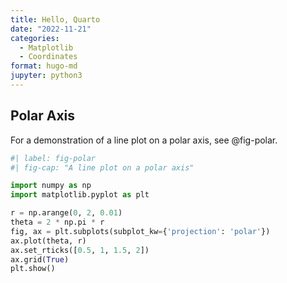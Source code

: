 ```yaml
---
title: Hello, Quarto
date: "2022-11-21"
categories: 
  - Matplotlib
  - Coordinates
format: hugo-md
jupyter: python3
---
```


## Polar Axis

For a demonstration of a line plot on a polar axis, see \@fig-polar.

```python
#| label: fig-polar
#| fig-cap: "A line plot on a polar axis"

import numpy as np
import matplotlib.pyplot as plt

r = np.arange(0, 2, 0.01)
theta = 2 * np.pi * r
fig, ax = plt.subplots(subplot_kw={'projection': 'polar'})
ax.plot(theta, r)
ax.set_rticks([0.5, 1, 1.5, 2])
ax.grid(True)
plt.show()
```
